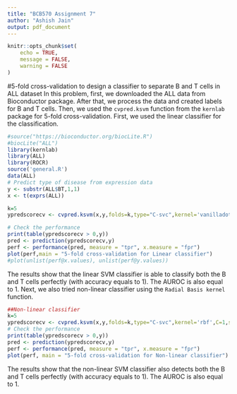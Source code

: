 ```yaml
---
title: "BCB570 Assignment 7"
author: "Ashish Jain"
output: pdf_document
---
```


```r
knitr::opts_chunk$set(
    echo = TRUE,
    message = FALSE,
    warning = FALSE
)
```

#5-fold cross-validation to design a classifier to separate B and T cells in ALL dataset
In this problem, first, we downloaded the ALL data from Bioconductor package. After that, we process the data and created labels for B and T cells. Then, we used the `cvpred.ksvm` function from the `kernlab` package for 5-fold cross-validation. First, we used the linear classifier for the classification.

```r
#source("https://bioconductor.org/biocLite.R")
#biocLite("ALL")
library(kernlab)
library(ALL)
library(ROCR)
source('general.R')
data(ALL)
# Predict type of disease from expression data
y <- substr(ALL$BT,1,1)
x <- t(exprs(ALL))

k=5
ypredscorecv <- cvpred.ksvm(x,y,folds=k,type="C-svc",kernel='vanilladot',C=1,scaled=c(),predtype="decision")

# Check the performance
print(table(ypredscorecv > 0,y))
pred <- prediction(ypredscorecv,y)
perf <- performance(pred, measure = "tpr", x.measure = "fpr")
plot(perf,main = "5-fold cross-validation for Linear classifier")
#plot(unlist(perf@x.values), unlist(perf@y.values))
```

The results show that the linear SVM classifier is able to classify both the B and T cells perfectly (with accuracy equals to 1). The AUROC is also equal to 1. Next, we also tried non-linear classifier using the `Radial Basis kernel` function. 


```r
##Non-linear classifier
k=5
ypredscorecv <- cvpred.ksvm(x,y,folds=k,type="C-svc",kernel='rbf',C=1,scaled=c(),predtype="decision")
# Check the performance
print(table(ypredscorecv > 0,y))
pred <- prediction(ypredscorecv,y)
perf <- performance(pred, measure = "tpr", x.measure = "fpr")
plot(perf, main = "5-fold cross-validation for Non-linear classifier")
```

The results show that the non-linear SVM classifier also detects both the B and T cells perfectly (with accuracy equals to 1). The AUROC is also equal to 1.

